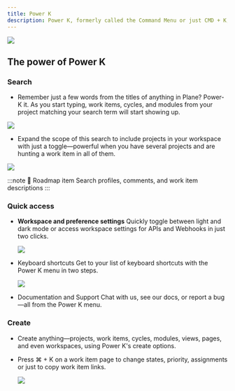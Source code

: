 ```yaml
---
title: Power K
description: Power K, formerly called the Command Menu or just CMD + K, is a list of shortcuts to actions you can take in Plane. It is your quick, keyboard-first, Plane navigator that offers several wishlist accessways to Plane’s destinations.
---
```


![](https://media.docs.plane.so/power-k/power-k1.webp#center)

## The power of Power K

### Search
 - Remember just a few words from the titles of anything in Plane? Power-K it. As you start typing, work items, cycles, and modules from your project matching your search term will start showing up.
 
 ![](https://media.docs.plane.so/power-k/power-k2.webp#center)

 - Expand the scope of this search to include projects in your workspace with just a toggle—powerful when you have several projects and are hunting a work item in all of them.

![](https://media.docs.plane.so/power-k/power-k3.webp#center)

:::note
  🎯
  Roadmap item
  Search profiles, comments, and work item descriptions
:::

### Quick access
 - **Workspace and preference settings**
     Quickly toggle between light and dark mode or access workspace settings for APIs and Webhooks in just two clicks.

   ![](https://media.docs.plane.so/power-k/power-k4.webp#center)

 - Keyboard shortcuts
   Get to your list of keyboard shortcuts with the Power K menu in two steps.

   ![](https://media.docs.plane.so/power-k/power-k5.webp#center)

 - Documentation and Support
   Chat with us, see our docs, or report a bug—all from the Power K menu.

### Create

 - Create anything—projects, work items, cycles, modules, views, pages, and even workspaces, using Power K's create options.
   
 - Press ⌘ + K on a work item page to change states, priority, assignments or just to copy work item links.

   ![](https://media.docs.plane.so/power-k/power-k6.webp#center)

